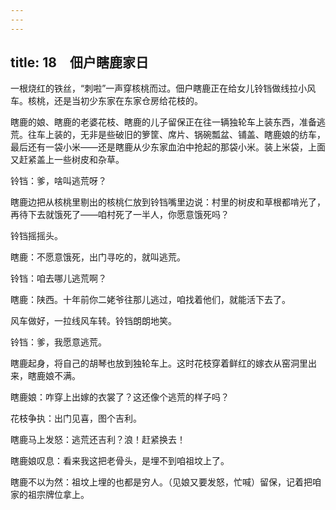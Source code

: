 ```yaml
---
---
---
```

title: 18　佃户瞎鹿家日
---




一根烧红的铁丝，“刺啦”一声穿核桃而过。佃户瞎鹿正在给女儿铃铛做线拉小风车。核桃，还是当初少东家在东家仓房给花枝的。

瞎鹿的娘、瞎鹿的老婆花枝、瞎鹿的儿子留保正在往一辆独轮车上装东西，准备逃荒。往车上装的，无非是些破旧的箩筐、席片、锅碗瓢盆、铺盖、瞎鹿娘的纺车，最后还有一袋小米——还是瞎鹿从少东家血泊中抢起的那袋小米。装上米袋，上面又赶紧盖上一些树皮和杂草。

铃铛：爹，啥叫逃荒呀？

瞎鹿边把从核桃里剔出的核桃仁放到铃铛嘴里边说：村里的树皮和草根都啃光了，再待下去就饿死了——咱村死了一半人，你愿意饿死吗？

铃铛摇摇头。

瞎鹿：不愿意饿死，出门寻吃的，就叫逃荒。

铃铛：咱去哪儿逃荒啊？

瞎鹿：陕西。十年前你二姥爷往那儿逃过，咱找着他们，就能活下去了。

风车做好，一拉线风车转。铃铛朗朗地笑。

铃铛：爹，我愿意逃荒。

瞎鹿起身，将自己的胡琴也放到独轮车上。这时花枝穿着鲜红的嫁衣从窑洞里出来，瞎鹿娘不满。

瞎鹿娘：咋穿上出嫁的衣裳了？这还像个逃荒的样子吗？

花枝争执：出门见喜，图个吉利。

瞎鹿马上发怒：逃荒还吉利？浪！赶紧换去！

瞎鹿娘叹息：看来我这把老骨头，是埋不到咱祖坟上了。

瞎鹿不以为然：祖坟上埋的也都是穷人。（见娘又要发怒，忙喊）留保，记着把咱家的祖宗牌位拿上。